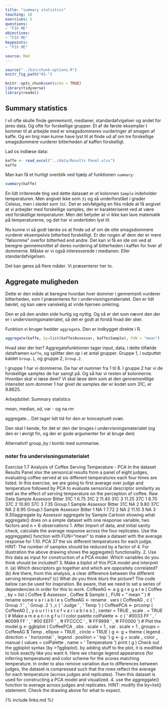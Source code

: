```yaml
---
title: "summary statistics"
teaching: 10
exercises: 5
questions:
- "FIX ME"
objectives:
- "FIX ME"
keypoints:
- "FIX ME"

source: Rmd
---
```


```r
source("../bin/chunk-options.R")
knitr_fig_path("05-")
```

```r
knitr::opts_chunk$set(echo = TRUE)
library(tidyverse)
library(readxl)
```

## Summary statistics

I vil ofte skulle finde gennemsnit, medianer, standardafvigelser og
andet for jeres data. Og ofte for forskellige grupper. Et af de
første eksempler I kommer til at arbejde med er smagsdommeres 
vurderinger af smagen af kaffe. Og en ting man kunne have lyst til at 
finde ud af om tre forskellige smagsdommere vurderer bitterheden af 
kaffen forskelligt.

Lad os indlæse data:
```r
kaffe <- read_excel("../data/Results Panel.xlsx")
kaffe
```

Man kan få et hurtigt overblik ved hjælp af funktionen `summary`:
```r
summary(kaffe)
```
En lidt irriterende ting ved dette datasæt er at kolonnen `Sample`
indeholder temperaturen. Men angivet ikke som `31` og så underforstået
i grader Celsius, men i stedet som `31C`. Det er selvfølgelig en 
fiks måde at få angivet at vi arbejder med forskellige samples, der
er karakteriseret ved at være ved forskellige temperaturer.
Men det betyder at vi ikke kan lave matematik på temperaturerne, og det har vi undertiden lyst til.

Nu kunne vi så godt tænke os at finde ud af om de otte smagsdommere
vurderer eksempelvis bitterhed forskelligt. Er der nogen af dem
der er mere "følsomme" overfor bitterhed end andre. Det kan vi få en
ide om ved at beregne gennemsnittet af deres vurdering af bitterheden
i kaffen for hver af dommerne.
Måske er vi også interesserede i medianen. Eller standardafvigelsen.

Det kan gøres på flere måder. Vi præsenterer her to.

## Aggregate muligheden

Dette er den måde at beregne hvordan hver dommer i gennemsnit 
vurderer bitterheden, som I præsenteres for i undervisningsmaterialet.
Den er lidt bøvlet, og kan være vanskelig at vride hjernen omkring.

Den er på den anden side hurtig og nyttig. Og så er det som nævnt den
der er i undervisningsmaterialet, så det er godt at forstå hvad 
der sker.

Funktion vi bruger hedder `aggregate`. Den er indbygget direkte i R.

```r
aggregate(kaffe, by=list(kaffe$Assessor, kaffe$Sample), FUN = "mean")
```
Hvad sker der her? Aggregatefunktionen tager input, data, i dette 
tilfælde dataframen `kaffe`, og splitter den op i et antal grupper.
Gruppe 1, i outputtet kaldet `Group.1`, og gruppe 2, `Group.2`.

I gruppe 1 har vi dommerne. De har et nummer fra 1 til 8. I gruppe 2 har vi
de forskellige samples de har samgt på. Og så har vi resten af kolonnerne.
Hvordan skal vi læse dem? Vi skal læse dem som at den gennemsnitlige intensitet
som dommer 1 har givet de samples der er kodet som 31C, er 9.8625.



Arbejdstitel: Summary statistics

mean, median, sd, var - og na.rm

aggregate... Det tager lidt tid for den er 
konceptuelt svær.

Den skal I kende, for det er den der bruges i 
undervisningsmaterialet (og den er i øvrigt fin,
og der er gode argumenter for at bruge den)

Alternativt!
group_by i kombi med summarise.


### noter fra undervisningsmaterialet
Exercise 1.7 Analysis of Coffee Serving Temperature - PCA
In the dataset Results Panel.xlsx the sensorical results from a panel of eight judges, evaluating coffee
served at six different temperatures each four times are listed. In this exercise, we are going to first average
over judge and temperature followed by PCA to evaluate sensorical descriptor similarity as well as the effect
of serving temperature on the perception of coffee.
Raw Data
Sample Assessor Bitter
31C 1 6.75
31C 2 11.40
31C 3 11.25
37C 1 8.70
37C 2 10.80
37C 3 7.35
Group.1 Sample Assessor Bitter
31C NA 2 9.80
37C NA 2 8.95
Group.1 Sample Assessor Bitter
1 NA 1 7.72
2 NA 2 11.10
3 NA 3 9.30aggregate by Assessor
aggregate by Sample
Cartoon showing what aggregate() does on a simple dataset with one response variable, two factors and
n = 6 observations
1. After import of data, and initial sanity check, calculate the average response across the four replicates.
Use the aggreggate() function with FUN="mean" to make a dataset with the average response for
1.10. PCA 37
the six different temperatures for each judge. HINT: The number of samples should be reduced by a
factor of 4. For illustration the above drawing shows the aggregate() functionality.
2. Use this data as input for construction of a PCA model. Which variables do you think should be
included?
3. Make a biplot of this PCA model and interpret it.
(a) Which descriptors go together and which are oppositely correlated?
(b) Are there, from this analysis, a clear difference between the different serving temperatures?
(c) What do you think blurs the picture?
The code below can be used for inspiration. Be aware, that we need to set a series of dependencies in
order for this to work.
CoffeeAG <- a g g r e g a t e ( Coffee , by = list ( Coffee $ Assessor ,
Coffee $ Sample ) , FUN = " mean " )
# rename some v a r i a b l e s
CoffeeAG <- rename . vars ( CoffeeAG , c ( ’ Group .1 ’ , ’ Group .2 ’) ,c (
’ Judge ’ , ’ Temp ’) )
CoffeePCA <- prcomp ( CoffeeAG [ , y o u r l i s t o f v a r i a b l e s ] , center
= TRUE , scale . = TRUE )
# Make a m e a n i n g f u l l color palette
colPalette <- c ( ’ #0033 FF ’ , ’ #0099 FF ’ , ’ #00 EEFF ’ , ’# FFCCCC ’ , ’#
FF9999 ’ , ’# FF0000 ’)
# Plot the model
g <- ggbiplot ( CoffeePCA , obs . scale = 1 , var . scale = 1 ,
groups = CoffeeAG $ Temp , ellipse = TRUE , circle = TRUE )
g <- g + theme ( legend . direction = ’ horizontal ’ , legend .
position = ’ top ’)
g <- g + scale _ color _ manual ( values = colPalette , name = ’
Temperature ’)
print ( g )
Check out the ggbiplot syntax (by >?ggbiplot). by adding stuff to the plot, it is modified to look exactly
like you want it. Here we change legend appearance (for inferring temperature) and color scheme for the
scores matching temperature.
In order to also remove variation due to differences between judges, the dataset is compressed such that
the rows reflect the average for each temperature (across judges and replicates). Then this dataset is used
for constructing a PCA model and visualized.
4. use the aggreggate() function to average across judges and replicates. HINT: modify the by=list()
statement. Check the drawing above for what to expect.

{% include links.md %}